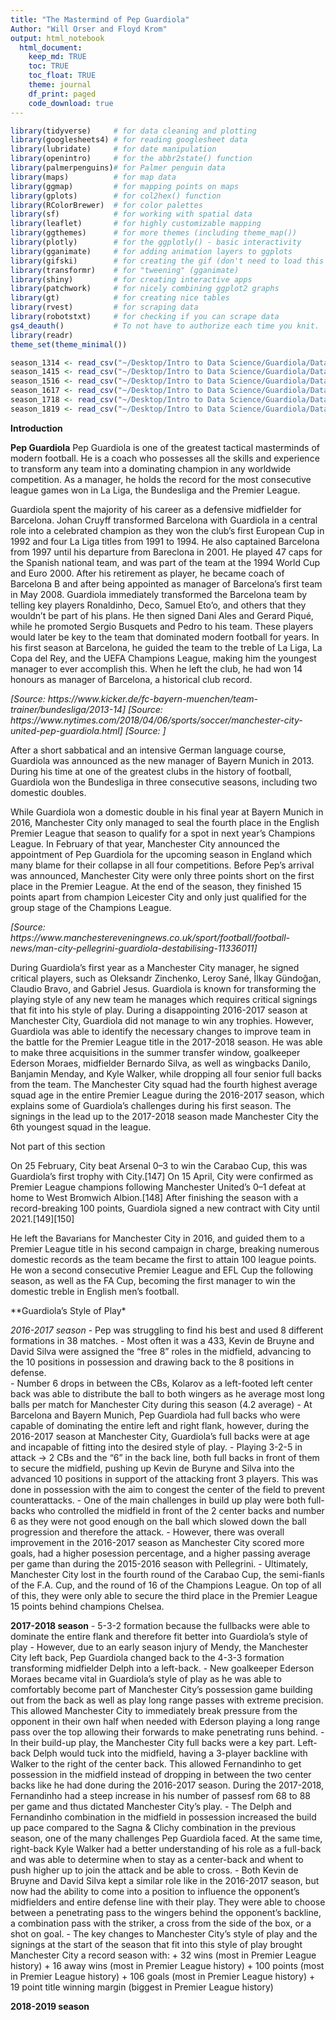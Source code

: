 ```yaml
---
title: "The Mastermind of Pep Guardiola"
Author: "Will Orser and Floyd Krom"
output: html_notebook
  html_document:
    keep_md: TRUE
    toc: TRUE
    toc_float: TRUE
    theme: journal
    df_print: paged
    code_download: true
---
```


```r
library(tidyverse)     # for data cleaning and plotting
library(googlesheets4) # for reading googlesheet data
library(lubridate)     # for date manipulation
library(openintro)     # for the abbr2state() function
library(palmerpenguins)# for Palmer penguin data
library(maps)          # for map data
library(ggmap)         # for mapping points on maps
library(gplots)        # for col2hex() function
library(RColorBrewer)  # for color palettes
library(sf)            # for working with spatial data
library(leaflet)       # for highly customizable mapping
library(ggthemes)      # for more themes (including theme_map())
library(plotly)        # for the ggplotly() - basic interactivity
library(gganimate)     # for adding animation layers to ggplots
library(gifski)        # for creating the gif (don't need to load this library every time,but need it installed)
library(transformr)    # for "tweening" (gganimate)
library(shiny)         # for creating interactive apps
library(patchwork)     # for nicely combining ggplot2 graphs  
library(gt)            # for creating nice tables
library(rvest)         # for scraping data
library(robotstxt)     # for checking if you can scrape data
gs4_deauth()           # To not have to authorize each time you knit.
library(readr)
theme_set(theme_minimal())
```

```r
season_1314 <- read_csv("~/Desktop/Intro to Data Science/Guardiola/Datasets/english-premier-league_zip/data/season-1314_csv.csv")
season_1415 <- read_csv("~/Desktop/Intro to Data Science/Guardiola/Datasets/english-premier-league_zip/data/season-1415_csv.csv")
season_1516 <- read_csv("~/Desktop/Intro to Data Science/Guardiola/Datasets/english-premier-league_zip/data/season-1516_csv.csv")
season_1617 <- read_csv("~/Desktop/Intro to Data Science/Guardiola/Datasets/english-premier-league_zip/data/season-1617_csv.csv")
season_1718 <- read_csv("~/Desktop/Intro to Data Science/Guardiola/Datasets/english-premier-league_zip/data/season-1718_csv.csv")
season_1819 <- read_csv("~/Desktop/Intro to Data Science/Guardiola/Datasets/english-premier-league_zip/data/season-1819_csv.csv")
```


**Introduction**

**Pep Guardiola**
Pep Guardiola is one of the greatest tactical masterminds of modern football. He is a coach who possesses all the skills and experience to transform any team into a dominating champion in any worldwide competition. As a manager, he holds the record for the most consecutive league games won in La Liga, the Bundesliga and the Premier League. 

Guardiola spent the majority of his career as a defensive midfielder for Barcelona. Johan Cruyff transformed Barcelona with Guardiola in a central role into a celebrated champion as they won the club's first European Cup in 1992 and four La Liga titles from 1991 to 1994. He also captained Barcelona from 1997 until his departure from Bareclona in 2001. He played 47 caps for the Spanish national team, and was part of the team at the 1994 World Cup and Euro 2000. After his retirement as player, he became coach of Barcelona B and after being appointed as manager of Barcelona's first team in May 2008. Guardiola immediately transformed the Barcelona team by telling key players Ronaldinho, Deco, Samuel Eto'o, and others that they wouldn't be part of his plans. He then signed Dani Ales and Gerard Piqué, while he promoted Sergio Busquets and Pedro to his team. These players would later be key to the team that dominated modern football for years. In his first season at Barcelona, he guided the team to the treble of La Liga, La Copa del Rey, and the UEFA Champions League, making him the youngest manager to ever accomplish this. When he left the club, he had won 14 honours as manager of Barcelona, a historical club record. 

*[Source: https://www.kicker.de/fc-bayern-muenchen/team-trainer/bundesliga/2013-14]*
*[Source: https://www.nytimes.com/2018/04/06/sports/soccer/manchester-city-united-pep-guardiola.html]*
*[Source: ]*

After a short sabbatical and an intensive German language course, Guardiola was announced as the new manager of Bayern Munich in 2013. During his time at one of the greatest clubs in the history of football, Guardiola won the Bundesliga in three consecutive seasons, including two domestic doubles. 

While Guardiola won a domestic double in his final year at Bayern Munich in 2016, Manchester City only managed to seal the fourth place in the English Premier League that season to qualify for a spot in next year's Champions League. In February of that year, Manchester City announced the appointment of Pep Guardiola for the upcoming season in England which many blame for their collapse in all four competitions. Before Pep's arrival was announced, Manchester City were only three points short on the first place in the Premier League. At the end of the season, they finished 15 points apart from champion Leicester City and only just qualified for the group stage of the Champions League. 

*[Source: https://www.manchestereveningnews.co.uk/sport/football/football-news/man-city-pellegrini-guardiola-destabilising-11336011]*

During Guardiola's first year as a Manchester City manager, he signed critical players, such as Oleksandr Zinchenko, Leroy Sané, İlkay Gündoğan, Claudio Bravo, and Gabriel Jesus. Guardiola is known for transforming the playing style of any new team he manages which requires critical signings that fit into his style of play. During a disappointing 2016-2017 season at Manchester City, Guardiola did not manage to win any trophies. However, Guardiola was able to identify the necessary changes to improve team in the battle for the Premier League title in the 2017-2018 season. He was able to make three acquisitions in the summer transfer window, goalkeeper Ederson Moraes, midfielder Bernardo Silva, as well as wingbacks Danilo, Banjamin Menday, and Kyle Walker, while dropping all four senior full backs from the team. The Manchester City squad had the fourth highest average squad age in the entire Premier League during the 2016-2017 season, which explains some of Guardiola's challenges during his first season. The signings in the lead up to the 2017-2018 season made Manchester City the 6th youngest squad in the league. 




Not part of this section

On 25 February, City beat Arsenal 0–3 to win the Carabao Cup, this was Guardiola's first trophy with City.[147] On 15 April, City were confirmed as Premier League champions following Manchester United's 0–1 defeat at home to West Bromwich Albion.[148] After finishing the season with a record-breaking 100 points, Guardiola signed a new contract with City until 2021.[149][150]


He left the Bavarians for Manchester City in 2016, and guided them to a Premier League title in his second campaign in charge, breaking numerous domestic records as the team became the first to attain 100 league points. He won a second consecutive Premier League and EFL Cup the following season, as well as the FA Cup, becoming the first manager to win the domestic treble in English men's football.

**Guardiola's Style of Play*

*2016-2017 season*
- Pep was struggling to find his best  and used 8 different formations in 38 matches. 
- Most often it was a 433, Kevin de Bruyne and David Silva were assigned the "free 8" roles in the midfield, advancing to the 10 positions in possession and drawing back to the 8 positions in defense.  
- Number 6 drops in between the CBs, Kolarov as a left-footed left center back was able to distribute the ball to both wingers as he average most long balls per match for Manchester City during this season (4.2 average)
- At Barcelona and Bayern Munich, Pep Guardiola had full backs who were capable of dominating the entire left and right flank, however, during the 2016-2017 season at Manchester City, Guardiola's full backs were at age and incapable of fitting into the desired style of play. 
- Playing 3-2-5 in attack -> 2 CBs and the "6" in the back line, both full backs in front of them to secure the midfield, pushing up Kevin de Buryne and Silva into the advanced 10 positions in support of the attacking front 3 players. This was done in possession with the aim to congest the center of the field to prevent counterattacks. 
- One of the main challenges in build up play were both full-backs who controlled the midfield in front of the 2 center backs and number 6 as they were not good enough on the ball which slowed down the ball progression and therefore the attack. 
- However, there was overall improvement in the 2016-2017 season as Manchester City scored more goals, had a higher posession percentage, and a higher passing average per game than during the 2015-2016 season with Pellegrini. 
- Ultimately, Manchester City lost in the fourth round of the Carabao Cup, the semi-fianls of the F.A. Cup, and the round of 16 of the Champions League. On top of all of this, they were only able to secure the third place in the Premier League 15 points behind champions Chelsea. 

**2017-2018 season**
- 5-3-2 formation because the fullbacks were able to dominate the entire flank and therefore fit better into Guardiola's style of play
- However, due to an early season injury of Mendy, the Manchester City left back, Pep Guardiola changed back to the 4-3-3 formation transforming midfielder Delph into a left-back. 
- New goalkeeper Ederson Moraes became vital in Guardiola's style of play as he was able to comfortably become part of Manchester City's possession game building out from the back as well as play long range passes with extreme precision. This allowed Manchester City to immediately break pressure from the opponent in their own half when needed with Ederson playing a long range pass over the top allowing their forwards to make penetrating runs behind. 
- In their build-up play, the Manchester City full backs were a key part. Left-back Delph would tuck into the midfield, having a 3-player backline with Walker to the right of the center back. This allowed Fernandinho to get possession in the midfield instead of dropping in between the two center backs like he had done during the 2016-2017 season. During the 2017-2018, Fernandinho had a steep increase in his number of passesf rom 68 to 88 per game and thus dictated Manchester City's play. 
- The Delph and Fernandinho combination in the midfield in possession increased the build up pace compared to the Sagna & Clichy combination in the previous season, one of the many challenges Pep Guardiola faced. At the same time, right-back Kyle Walker had a better understanding of his role as a full-back and was able to determine when to stay as a center-back and whent to push higher up to join the attack and be able to cross. 
- Both Kevin de Bruyne and David Silva kept a similar role like in the 2016-2017 season, but now had the ability to come into a position to influence the opponent's midfielders and entire defense line with their play. They were able to choose between a penetrating pass to the wingers behind the opponent's backline, a combination pass with the striker, a cross from the side of the box, or a shot on goal. 
- The key changes to Manchester City's style of play and the signings at the start of the season that fit into this style of play brought Manchester City a record season with:
  + 32 wins (most in Premier League history)
  + 16 away wins (most in Premier League history)
  + 100 points (most in Premier League history)
  + 106 goals (most in Premier League history)
  + 19 point title winning margin (biggest in Premier League history)
  
**2018-2019 season**

```r

```

